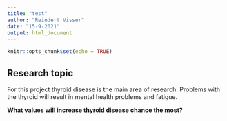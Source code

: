 ```yaml
---
title: "test"
author: "Reindert Visser"
date: "15-9-2021"
output: html_document
---
```


```r
knitr::opts_chunk$set(echo = TRUE)
```

## Research topic
For this project thyroid disease is the main area of research. Problems with the thyroid will result in mental health problems and fatigue. 

**What values will increase thyroid disease chance the most?**